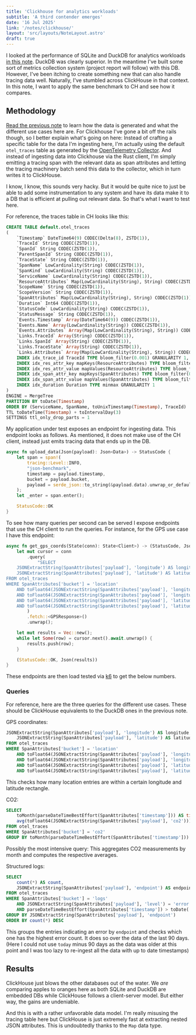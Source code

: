 ```yaml
---
title: 'Clickhouse for analytics workloads'
subtitle: 'A third contender emerges'
date: '16 Jul 2025'
link: '/notes/clickhouse/'
layout: 'src/layouts/NoteLayout.astro'
draft: true
---
```



I looked at the performance of SQLite and DuckDB for analytics workloads 
[in this note](/notes/sqlite-vs-duckdb/). DuckDB was clearly superior. In the meantime
I've built some sort of metrics collection system (project report will follow) with this
DB. However, I've been itching to create something new that can also handle tracing data
well. Naturally, I've stumbled across ClickHouse in that context. In this note, I want
to apply the same benchmark to CH and see how it compares.

## Methodology

[Read the previous note](/notes/sqlite-vs-duckdb/) to learn how the data is generated
and what the different use cases here are. For Clickhouse I've gone a bit off the rails
though, so I better explain what's going on here: Instead of crafting a specific table
for the data I'm ingesting here, I'm actually using the default `otel_traces` table
as generated by the [OpenTelemetry Collector](https://github.com/open-telemetry/opentelemetry-collector-contrib).
And instead of ingesting data into Clickhouse via the Rust client, I'm simply emitting
a tracing span with the relevant data as span attributes and letting the tracing 
machinery batch send this data to the collector, which in turn writes it to ClickHouse.

I know, I know, this sounds very hacky. But it would be quite nice to just be able
to add some instrumentation to any system and have its data make it to a DB that
is efficient at pulling out relevant data. So that's what I want to test here.

For reference, the traces table in CH looks like this:

```sql
CREATE TABLE default.otel_traces
(
	`Timestamp` DateTime64(9) CODEC(Delta(8), ZSTD(1)),
	`TraceId` String CODEC(ZSTD(1)),
	`SpanId` String CODEC(ZSTD(1)),
	`ParentSpanId` String CODEC(ZSTD(1)),
	`TraceState` String CODEC(ZSTD(1)),
	`SpanName` LowCardinality(String) CODEC(ZSTD(1)),
	`SpanKind` LowCardinality(String) CODEC(ZSTD(1)),
	`ServiceName` LowCardinality(String) CODEC(ZSTD(1)),
	`ResourceAttributes` Map(LowCardinality(String), String) CODEC(ZSTD(1)),
	`ScopeName` String CODEC(ZSTD(1)),
	`ScopeVersion` String CODEC(ZSTD(1)),
	`SpanAttributes` Map(LowCardinality(String), String) CODEC(ZSTD(1)),
	`Duration` Int64 CODEC(ZSTD(1)),
	`StatusCode` LowCardinality(String) CODEC(ZSTD(1)),
	`StatusMessage` String CODEC(ZSTD(1)),
	`Events.Timestamp` Array(DateTime64(9)) CODEC(ZSTD(1)),
	`Events.Name` Array(LowCardinality(String)) CODEC(ZSTD(1)),
	`Events.Attributes` Array(Map(LowCardinality(String), String)) CODEC(ZSTD(1)),
	`Links.TraceId` Array(String) CODEC(ZSTD(1)),
	`Links.SpanId` Array(String) CODEC(ZSTD(1)),
	`Links.TraceState` Array(String) CODEC(ZSTD(1)),
	`Links.Attributes` Array(Map(LowCardinality(String), String)) CODEC(ZSTD(1)),
	INDEX idx_trace_id TraceId TYPE bloom_filter(0.001) GRANULARITY 1,
	INDEX idx_res_attr_key mapKeys(ResourceAttributes) TYPE bloom_filter(0.01) GRANULARITY 1,
	INDEX idx_res_attr_value mapValues(ResourceAttributes) TYPE bloom_filter(0.01) GRANULARITY 1,
	INDEX idx_span_attr_key mapKeys(SpanAttributes) TYPE bloom_filter(0.01) GRANULARITY 1,
	INDEX idx_span_attr_value mapValues(SpanAttributes) TYPE bloom_filter(0.01) GRANULARITY 1,
	INDEX idx_duration Duration TYPE minmax GRANULARITY 1
)
ENGINE = MergeTree
PARTITION BY toDate(Timestamp)
ORDER BY (ServiceName, SpanName, toUnixTimestamp(Timestamp), TraceId)
TTL toDateTime(Timestamp) + toIntervalDay(3)
SETTINGS ttl_only_drop_parts = 1
```

My application under test exposes an endpoint for ingesting data.
This endpoint looks as follows. As mentioned, it does not make use of the CH client, instead
just emits tracing data that ends up in the DB.

```rust
async fn upload_data(Json(payload): Json<Data>) -> StatusCode {
    let span = span!(
        tracing::Level::INFO,
        "json-benchmark",
        timestamp = payload.timestamp,
        bucket = payload.bucket,
        payload = serde_json::to_string(&payload.data).unwrap_or_default()
    );
    let _enter = span.enter();

    StatusCode::OK
}
```

To see how many queries per second can be served I expose endpoints that use the CH client
to run the queries. For instance, for the GPS use case I have this endpoint:

```rust
async fn get_gps_coords(State(conn): State<Client>) -> (StatusCode, Json<Vec<GPSResponse>>) {
    let mut cursor = conn
        .query(
            "SELECT 
    JSONExtractString(SpanAttributes['payload'], 'longitude') AS longitude,
    JSONExtractString(SpanAttributes['payload'], 'latitude') AS latitude
FROM otel_traces 
WHERE SpanAttributes['bucket'] = 'location'
    AND toFloat64(JSONExtractString(SpanAttributes['payload'], 'longitude')) > 6
    AND toFloat64(JSONExtractString(SpanAttributes['payload'], 'longitude')) < 10
    AND toFloat64(JSONExtractString(SpanAttributes['payload'], 'latitude')) > 45
    AND toFloat64(JSONExtractString(SpanAttributes['payload'], 'latitude')) < 50",
        )
        .fetch::<GPSResponse>()
        .unwrap();

    let mut results = Vec::new();
    while let Some(row) = cursor.next().await.unwrap() {
        results.push(row);
    }

    (StatusCode::OK, Json(results))
}
```

These endpoints are then load tested via [k6](https://k6.io/) to get the below numbers.

### Queries

For reference, here are the three queries for the different use cases. These should be
ClickHouse equivalents to the DuckDB ones in the previous note.

GPS coordinates:

```sql
JSONExtractString(SpanAttributes['payload'], 'longitude') AS longitude,
    JSONExtractString(SpanAttributes['payload'], 'latitude') AS latitude
FROM otel_traces 
WHERE SpanAttributes['bucket'] = 'location'
    AND toFloat64(JSONExtractString(SpanAttributes['payload'], 'longitude')) > 6
    AND toFloat64(JSONExtractString(SpanAttributes['payload'], 'longitude')) < 10
    AND toFloat64(JSONExtractString(SpanAttributes['payload'], 'latitude')) > 45
    AND toFloat64(JSONExtractString(SpanAttributes['payload'], 'latitude')) < 50
```

This checks how many location entries are within a certain longitude and latitude rectangle.

CO2:

```sql
SELECT 
    toMonth(parseDateTimeBestEffort(SpanAttributes['timestamp'])) AS timestamp,
    avg(toFloat64(JSONExtractString(SpanAttributes['payload'], 'co2'))) AS avg
FROM otel_traces 
WHERE SpanAttributes['bucket'] = 'co2'
GROUP BY toMonth(parseDateTimeBestEffort(SpanAttributes['timestamp']))
```

Possibly the most intensive query: This aggregates CO2 measurements by month and computes the
respective averages.

Structured logs:

```sql
SELECT 
    count(*) AS count,
    JSONExtractString(SpanAttributes['payload'], 'endpoint') AS endpoint
FROM otel_traces 
WHERE SpanAttributes['bucket'] = 'logs'
    AND JSONExtractString(SpanAttributes['payload'], 'level') = 'error'
    AND parseDateTimeBestEffort(SpanAttributes['timestamp']) > toDate('2023-07-01') - INTERVAL 90 DAY
GROUP BY JSONExtractString(SpanAttributes['payload'], 'endpoint')
ORDER BY count(*) DESC
```

This groups the entries indicating an error by `endpoint` and checks which one has the
highest error count. It does so over the data of the last 90 days. (Here I could not use `today` minus
90 days as the data was older at this point and I was too lazy to re-ingest all the data with up to date timestamps)

## Results

<Results />

ClickHouse just blows the other databases out of the water. We _are_ comparing apples
to oranges here as both SQLite and DuckDB are embedded DBs while ClickHouse follows
a client-server model. But either way, the gains are undeniable.

And this is with a rather unfavorable data model. I'm really misusing the tracing table
here but ClickHouse is just extremely fast at extracting nested JSON attributes. This is
undoubtedly thanks to the `Map` data type.